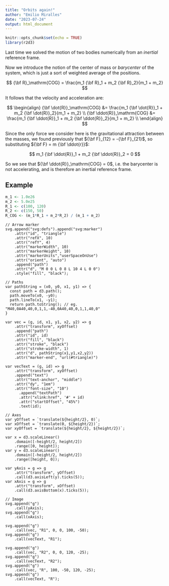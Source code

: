 ```yaml
---
title: "Orbits again!"
author: "Emilio Miralles"
date: "2023-07-24"
output: html_document
---
```


```r
knitr::opts_chunk$set(echo = TRUE)
library(r2d3)
```

Last time we solved the motion of two bodies numerically from an *inertial* reference frame.

Now we introduce the notion of the center of mass or *barycenter* of the system, which is just a sort of weighted average of the positions.

$$
{\bf R}_\mathrm{COG} = \frac{m_1 {\bf R}_1 + m_2 {\bf R}_2}{m_1 + m_2}
$$

It follows that the velocity and acceleration are:

$$
\begin{align}
{\bf \dot{R}}_\mathrm{COG} &= \frac{m_1 {\bf \dot{R}}_1 + m_2 {\bf \dot{R}}_2}{m_1 + m_2} \\
{\bf \ddot{R}}_\mathrm{COG} &= \frac{m_1 {\bf \ddot{R}}_1 + m_2 {\bf \ddot{R}}_2}{m_1 + m_2} \\
\end{align}
$$

Since the only force we consider here is the gravitational attraction between the masses, we found previously that ${\bf F}_{12} = -{\bf F}_{21}$, so substituting ${\bf F} = m {\bf \ddot{r}}$:

$$
m_1 {\bf \ddot{R}}_1 + m_2 {\bf \ddot{R}}_2 = 0
$$

So we see that ${\bf \ddot{R}}_\mathrm{COG} = 0$, i.e. the barycenter is not accelerating, and is therefore an inertial reference frame.

## Example

```r
m_1 <- 1.0e26
m_2 <- 5.0e25
R_1 <- c(100, 120)
R_2 <- c(150, 50)
R_COG <- (m_1*R_1 + m_2*R_2) / (m_1 + m_2)
```

```d3
// Arrow marker
svg.append("svg:defs").append("svg:marker")
    .attr("id", "triangle")
    .attr("refX", 10)
    .attr("refY", 4)
    .attr("markerWidth", 10)
    .attr("markerHeight", 10)
    .attr("markerUnits","userSpaceOnUse")
    .attr("orient", "auto")
    .append("path")
    .attr("d", "M 0 0 L 0 8 L 10 4 L 0 0")
    .style("fill", "black");

// Paths
var pathString = (x0, y0, x1, y1) => {
  const path = d3.path();
  path.moveTo(x0, -y0);
  path.lineTo(x1, -y1);
  return path.toString(); // eg. "M40,0A40,40,0,1,1,-40,0A40,40,0,1,1,40,0"
}

var vec = (g, id, x1, y1, x2, y2) => g
    .attr("transform", xyOffset)
    .append("path")
    .attr("id", id)
    .attr("fill", "black")
    .attr("stroke", "black")
    .attr("stroke-width", 1)
    .attr("d", pathString(x1,y1,x2,y2))
    .attr("marker-end", "url(#triangle)")

var vecText = (g, id) => g
    .attr("transform", xyOffset)
    .append("text")
    .attr("text-anchor", "middle")
    .attr("dy", "1em")
    .attr("font-size", "10")
      .append("textPath")
      .attr("xlink:href", '#' + id)
      .attr("startOffset", "45%")
      .text(id);

// Axes
var yOffset = `translate(${height/2}, 0)`;
var xOffset = `translate(0, ${height/2})`;
var xyOffset = `translate(${height/2}, ${height/2})`;

var x = d3.scaleLinear()
    .domain([-height/2, height/2])
    .range([0, height]);
var y = d3.scaleLinear()
    .domain([-height/2, height/2])
    .range([height, 0]);

var yAxis = g => g
    .attr("transform", yOffset)
    .call(d3.axisLeft(y).ticks(5));
var xAxis = g => g
    .attr("transform", xOffset)
    .call(d3.axisBottom(x).ticks(5));

// Image
svg.append("g")
    .call(yAxis);
svg.append("g")
    .call(xAxis);

svg.append("g")
    .call(vec, "R1", 0, 0, 100, -50);
svg.append("g")
    .call(vecText, "R1");

svg.append("g")
    .call(vec, "R2", 0, 0, 120, -25);
svg.append("g")
    .call(vecText, "R2");
svg.append("g")
    .call(vec, "R", 100, -50, 120, -25);
svg.append("g")
    .call(vecText, "R");
```
